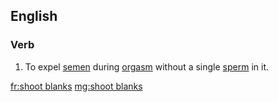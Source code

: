 ==English==

===Verb===
{{en-verb|head=[[shoot]] [[blanks]]|shoots blanks|shooting blanks|shot blanks}} 

# {{context|colloquial|lang=en}} To expel [[semen]] during [[orgasm]] without a single [[sperm]] in it.

[[fr:shoot blanks]]
[[mg:shoot blanks]]
